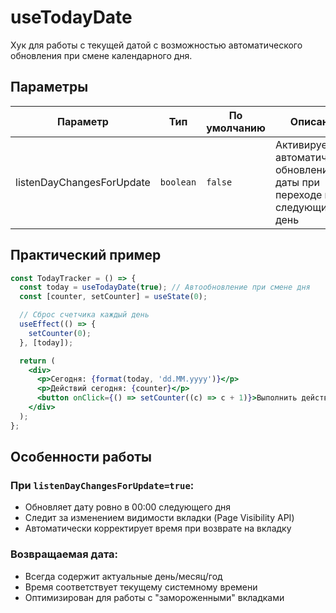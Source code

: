 <Overview>

# useTodayDate

Хук для работы с текущей датой с возможностью автоматического обновления при смене календарного дня.

</Overview>

## Параметры

| Параметр                  | Тип       | По умолчанию | Описание                                                                 |
| ------------------------- | --------- | ------------ | ------------------------------------------------------------------------ |
| listenDayChangesForUpdate | `boolean` | `false`      | Активирует автоматическое обновление даты при переходе на следующий день |

## Практический пример

```jsx static
const TodayTracker = () => {
  const today = useTodayDate(true); // Автообновление при смене дня
  const [counter, setCounter] = useState(0);

  // Сброс счетчика каждый день
  useEffect(() => {
    setCounter(0);
  }, [today]);

  return (
    <div>
      <p>Сегодня: {format(today, 'dd.MM.yyyy')}</p>
      <p>Действий сегодня: {counter}</p>
      <button onClick={() => setCounter((c) => c + 1)}>Выполнить действие</button>
    </div>
  );
};
```

## Особенности работы

### При `listenDayChangesForUpdate=true`:

- Обновляет дату ровно в 00:00 следующего дня
- Следит за изменением видимости вкладки (Page Visibility API)
- Автоматически корректирует время при возврате на вкладку

### Возвращаемая дата:

- Всегда содержит актуальные день/месяц/год
- Время соответствует текущему системному времени
- Оптимизирован для работы с "замороженными" вкладками
